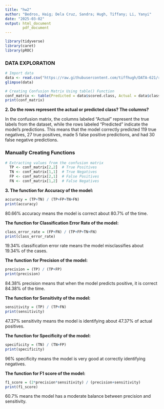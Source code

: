 ---
title: "hw2"
author: "Bedros, Haig; Dela Cruz, Sandra; Hugh, Tiffany; Li, Yanyi"
date: "2025-03-02"
output: html_document
        pdf_document
---

```{r message=FALSE, warning=FALSE}
library(tidyverse)
library(caret)
library(pROC)
```

### DATA EXPLORATION

```{r}
# Import data
data <- read.csv("https://raw.githubusercontent.com/tiffhugh/DATA-621/refs/heads/main/classification-output-data.csv")
glimpse(data)
```

```{r}
# Creating Confusion Matrix Using table() Function
conf_matrix <- table(Predicted = data$scored.class, Actual = data$class)
print(conf_matrix)
```

**2. Do the rows represent the actual or predicted class? The columns?**

In the confusion matrix, the columns labeled "Actual" represent the true labels from the dataset, while the rows labeled "Predicted" indicate the model's predictions. This means that the model correctly predicted 119 true negatives, 27 true positives, made 5 false positive predictions, and had 30 false negative predictions.

### Manually Creating Functions

```{r}
# Extracting values from the confusion matrix
  TP <- conf_matrix[2,2]  # True Positives
  TN <- conf_matrix[1,1]  # True Negatives
  FP <- conf_matrix[2,1]  # False Positives
  FN <- conf_matrix[1,2]  # False Negatives
```

**3. The function for Accuracy of the model:**

```{r}
accuracy = (TP+TN) / (TP+FP+TN+FN)
print(accuracy)
```
80.66% accuracy means the model is correct about 80.7% of the time.

**The function for Classification Error Rate of the model:**

```{r}
class_error_rate = (FP+FN) / (TP+FP+TN+FN)
print(class_error_rate)
```

19.34% classification error rate means the model misclassifies about 19.34% of the cases.

**The function for Precision of the model:**

```{r}
precision = (TP) / (TP+FP)
print(precision)
```
84.38% precision means that when the model predicts positive, it is correct 84.38% of the time.

**The function for Sensitivity of the model:**

```{r}
sensitivity = (TP) / (TP+FN)
print(sensitivity)
```
47.37% sensitivity means the model is identifying about 47.37% of actual positives.

**The function for Specificity of the model:**

```{r}
specificity = (TN) / (TN+FP)
print(specificity)
```

96% specificity means the model is very good at correctly identifying negatives.

**The function for F1 score of the model:**

```{r}
f1_score = (2*precision*sensitivity) / (precision+sensitivity)
print(f1_score)
```
60.7% means the model has a moderate balance between precision and sensitivity.


